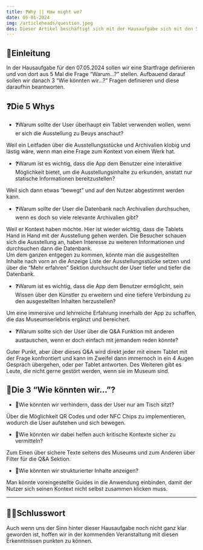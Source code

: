 ```yaml
---
title: ❓Why || How might we?
date: 05-01-2024
img: /articleheads/question.jpeg
des: Dieser Artikel beschäftigt sich mit der Hausaufgabe sich mit den 5 Whys und den 5 How might we auseinanderzusetzen
---
```

## 📕Einleitung

In der Hausaufgabe für den 07.05.2024 sollen wir eine Startfrage definieren und von dort aus 5 Mal die Frage “Warum…?” stellen. Aufbauend darauf sollen wir danach 3 “Wie könnten wir…?” Fragen definieren und diese daraufhin beantworten.

## ❓Die 5 Whys
<ul>
 <li>❓Warum sollte der User überhaupt ein Tablet verwenden wollen, wenn er sich die Ausstellung zu Beuys anschaut?</li>
</ul>
Weil ein Leitfaden über die Ausstellungsstücke und Archivalien klobig und lästig wäre, wenn man eine Frage zum Kontext von einem Werk hat.
<ul>
 <li>❓Warum ist es wichtig, dass die App dem Benutzer eine interaktive Möglichkeit bietet, um die Ausstellungsinhalte zu erkunden, anstatt nur statische Informationen bereitzustellen?</li>
</ul>

Weil sich dann etwas “bewegt” und auf den Nutzer abgestimmt werden kann.
<ul>
 <li>❓Warum sollte der User die Datenbank nach Archivalien durchsuchen, wenn es doch so viele relevante Archivalien gibt?</li>
</ul>
Weil er Kontext haben möchte. Hier ist wieder wichtig, dass die Tablets Hand in Hand mit der Ausstellung gehen werden. Die Besucher schauen sich die Ausstellung an, haben Interesse zu weiteren Informationen und durchsuchen dann die Datenbank. 
<br/>
Um dem ganzen entgegen zu kommen, könnte man die ausgestellten Inhalte nach vorn an die Anzeige Liste der Ausstellungsstücke setzen und über die “Mehr erfahren” Sektion durchsucht der User tiefer und tiefer die Datenbank.
<ul>
 <li>❓Warum ist es wichtig, dass die App dem Benutzer ermöglicht, sein Wissen über den Künstler zu erweitern und eine tiefere Verbindung zu den ausgestellten Inhalten herzustellen?</li>
</ul>

Um eine immersive und lehrreiche Erfahrung innerhalb der App zu schaffen, die das Museumserlebnis ergänzt und bereichert.
<ul>
 <li>❓Warum sollte sich der User über die Q&A Funktion mit anderen austauschen, wenn er doch einfach mit jemandem reden könnte?</li>
</ul>
Guter Punkt, aber über dieses Q&A wird direkt jeder mit einem Tablet mit der Frage konfrontiert und kann im Zweifel dann immernoch in ein 4 Augen Gespräch übergehen, oder per Tablet antworten. Des Weiteren gibt es Leute, die nicht gerne gestört werden, wenn sie im Museum sind.

## 🤔Die 3 “Wie könnten wir…”?
<ul>
 <li>🤔Wie könnten wir verhindern, dass der User nur am Tisch sitzt?</li>
</ul>

Über die Möglichkeit QR Codes und oder NFC Chips zu implementieren, wodurch die User aufstehen und sich bewegen.
<ul>
 <li>🤔Wie könnten wir dabei helfen auch kritische Kontexte sicher zu vermitteln?</li>
</ul>

Zum Einen über sichere Texte seitens des Museums und zum Anderen über Filter für die Q&A Sektion. 
<ul>
 <li>🤔Wie könnten wir strukturierter Inhalte anzeigen?</li>
</ul>
Man könnte voreingestellte Guides in die Anwendung einbinden, damit der Nutzer sich seinen Kontext nicht selbst zusammen klicken muss.

---

## 👋🏻Schlusswort
Auch wenn uns der Sinn hinter dieser Hausaufgabe noch nicht ganz klar geworden ist, hoffen wir in der kommenden Veranstaltung mit diesen Erkenntnissen punkten zu können.